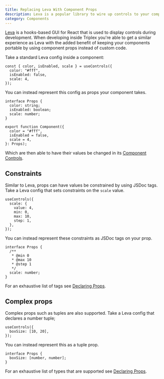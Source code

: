 ```yaml
---
title: Replacing Leva With Component Props
description: Leva is a popular library to wire up controls to your components. With Triplex you can remove your glue code and instead use component props.
category: Components
---
```


[Leva](https://github.com/pmndrs/leva) is a hooks-based GUI for React that is used to display controls during development. When developing inside Triplex you're able to get a similar experience as Leva with the added benefit of keeping your components portable by using component props instead of custom code.

Take a standard Leva config inside a component:

```tsx
const { color, isEnabled, scale } = useControls({
  color: "#fff",
  isEnabled: false,
  scale: 4,
});
```

You can instead represent this config as props your component takes.

```tsx
interface Props {
  color: string;
  isEnabled: boolean;
  scale: number;
}

export function Component({
  color = "#fff",
  isEnabled = false,
  scale = 4,
}: Props);
```

Which are then able to have their values be changed in its [Component Controls](/docs/guides/component-controls).

## Constraints

Similar to Leva, props can have values be constrained by using JSDoc tags. Take a Leva config that sets constraints on the `scale` value.

```tsx
useControls({
  scale: {
    value: 4,
    min: 0,
    max: 10,
    step: 1,
  },
});
```

You can instead represent these constraints as JSDoc tags on your prop.

```tsx
interface Props {
  /**
   * @min 0
   * @max 10
   * @step 1
   */
  scale: number;
}
```

For an exhaustive list of tags see [Declaring Props](/docs/get-started/declaring-props#tags).

## Complex props

Complex props such as tuples are also supported. Take a Leva config that declares a number tuple;

```tsx
useControls({
  boxSize: [10, 20],
});
```

You can instead represent this as a tuple prop.

```tsx
interface Props {
  boxSize: [number, number];
}
```

For an exhaustive list of types that are supported see [Declaring Props](/docs/get-started/declaring-props).
